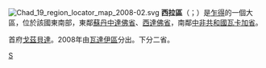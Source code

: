 [[File:Chad_19_region_locator_map_2008-02.svg|right]]
'''西拉區'''（{{lang-ar|منطقة سيلا}}；{{lang-fr|Région du Sila}}）是[[乍得|乍得]]的一個大區，位於該國東南部，東鄰[[蘇丹共和國|蘇丹]][[中達佛省|中達佛省]]、[[西達佛省|西達佛省]]，南鄰[[中非共和國|中非共和國]][[瓦卡加省|瓦卡加省]]。

首府[[戈茲貝達|戈茲貝達]]。2008年由[[瓦達伊區|瓦達伊區]]分出。下分二省。

{{查德行政區劃}}

[[Category:乍得行政區劃|S]]